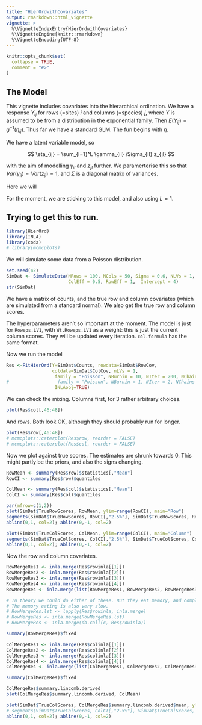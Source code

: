 ```yaml
---
title: "HierOrdwithCovariates"
output: rmarkdown::html_vignette
vignette: >
  %\VignetteIndexEntry{HierOrdwithCovariates}
  %\VignetteEngine{knitr::rmarkdown}
  %\VignetteEncoding{UTF-8}
---
```


```r
knitr::opts_chunk$set(
  collapse = TRUE,
  comment = "#>"
)
```


## The Model

This vignette includes covariates into the hierarchical ordination. We have a response $Y_{ij}$ for rows (=sites) $i$ and columns (=species) $j$, where $Y$ is assumed to be from a distribution in the exponential family. Then $E(Y_{ij}) = g^{-1}(\eta_{ij})$. Thus far we have a standard GLM. The fun begins with $\eta$.

We have a latent variable model, so 

$$
\eta_{ij} = \sum_{l=1}^L \gamma_{il} \Sigma_{ll} z_{jl}
$$

with the aim of modelling $\gamma_{il}$ and $z_{jl}$ further. We paramerterise this so that $Var(\gamma_{il}) = Var(z_{jl})=1$, and $\Sigma$ is a diagonal matrix of variances.

Here we will 

For the moment, we are sticking to this model, and also using $L=1$.

## Trying to get this to run.

```r
library(HierOrd)
library(INLA)
library(coda)
# library(mcmcplots)

```

We will simulate some data from a Poisson distribution.

```r
set.seed(42)
SimDat <- SimulateData(NRows = 100, NCols = 50, Sigma = 0.6, NLVs = 1,
                       ColEff = 0.5, RowEff = 1,  Intercept = 4)
str(SimDat)

```

We have a matrix of counts, and the true row and column covariates (which are simulated from a standard normal). We also get the true row and column scores.


The hyperparameters aren't so important at the moment. The model is just for `Roweps.LV1`, with `Wt.Roweps.LV1` as a weight: this is just the current column scores. They will be updated every iteration. `col.formula` has the same format.

Now we run the model

```r
Res <-FitHierOrd(Y=SimDat$Counts, rowdata=SimDat$RowCov, 
                 coldata=SimDat$ColCov, nLVs = 1, 
                  family = "Poisson", NBurnin = 10, NIter = 200, NChains = 4, 
#                  family = "Poisson", NBurnin = 1, NIter = 2, NChains = 2, 
                  INLAobj=TRUE)

```


We can check the mixing. Columns first, for 3 rather arbitrary choices.

```r
plot(Res$col[,46:48])
```

And rows. Both look OK, although they should probably run for longer.

```r
plot(Res$row[,46:48])
# mcmcplots::caterplot(Res$row, reorder = FALSE)
# mcmcplots::caterplot(Res$col, reorder = FALSE)

```

Now we plot against true scores. The estimates are shrunk towards 0. This might partly be the priors, and also the signs changing.

```r
RowMean <- summary(Res$row)$statistics[,"Mean"]
RowCI <- summary(Res$row)$quantiles

ColMean <- summary(Res$col)$statistics[,"Mean"]
ColCI <- summary(Res$col)$quantiles

par(mfrow=c(1,2))
plot(SimDat$TrueRowScores, RowMean, ylim=range(RowCI), main="Row")
segments(SimDat$TrueRowScores, RowCI[,"2.5%"], SimDat$TrueRowScores, RowCI[,"97.5%"])
abline(0,1, col=2); abline(0,-1, col=2)

plot(SimDat$TrueColScores, ColMean, ylim=range(ColCI), main="Column")
segments(SimDat$TrueColScores, ColCI[,"2.5%"], SimDat$TrueColScores, ColCI[,"97.5%"])
abline(0,1, col=2); abline(0,-1, col=2)


```

Now the row and column covariates.

```r

RowMergeRes1 <- inla.merge(Res$rowinla[[1]])
RowMergeRes2 <- inla.merge(Res$rowinla[[2]])
RowMergeRes3 <- inla.merge(Res$rowinla[[3]])
RowMergeRes4 <- inla.merge(Res$rowinla[[4]])
RowMergeRes <- inla.merge(list(RowMergeRes1, RowMergeRes2, RowMergeRes3, RowMergeRes4))

# In theory we could do either of these. But they eat memory, and complain about malloc stack logging
# The memory eating is also very slow.
# RowMergeRes.lst <- lapply(Res$rowinla, inla.merge)
# RowMergeRes <- inla.merge(RowMergeRes.lst)
# RowMergeRes <- inla.merge(do.call(c, Res$rowinla))

summary(RowMergeRes)$fixed
```


```r

ColMergeRes1 <- inla.merge(Res$colinla[[1]])
ColMergeRes2 <- inla.merge(Res$colinla[[2]])
ColMergeRes3 <- inla.merge(Res$colinla[[3]])
ColMergeRes4 <- inla.merge(Res$colinla[[4]])
ColMergeRes <- inla.merge(list(ColMergeRes1, ColMergeRes2, ColMergeRes3, ColMergeRes4))

summary(ColMergeRes)$fixed

ColMergeRes$summary.lincomb.derived
plot(ColMergeRes$summary.lincomb.derived, ColMean)

plot(SimDat$TrueColScores, ColMergeRes$summary.lincomb.derived$mean, ylim=range(ColCI), main="Column")
# segments(SimDat$TrueColScores, ColCI[,"2.5%"], SimDat$TrueColScores, ColCI[,"97.5%"])
abline(0,1, col=2); abline(0,-1, col=2)

```
